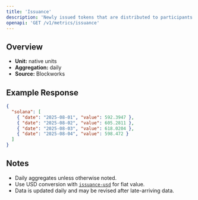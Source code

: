 ```yaml
---
title: 'Issuance'
description: 'Newly issued tokens that are distributed to participants (such as validators, miners, or stakers) as compensation for participating in consensus.'
openapi: 'GET /v1/metrics/issuance'
---
```


## Overview

- **Unit:** native units
- **Aggregation:** daily
- **Source:** Blockworks



## Example Response

```json
{
  "solana": [
    { "date": "2025-08-01", "value": 592.3947 },
    { "date": "2025-08-02", "value": 605.2811 },
    { "date": "2025-08-03", "value": 618.0204 },
    { "date": "2025-08-04", "value": 598.472 }
  ]
}
```

## Notes
- Daily aggregates unless otherwise noted.
- Use USD conversion with [`issuance-usd`](/api-reference/metrics/solana/issuance-usd) for fiat value.
- Data is updated daily and may be revised after late-arriving data.
